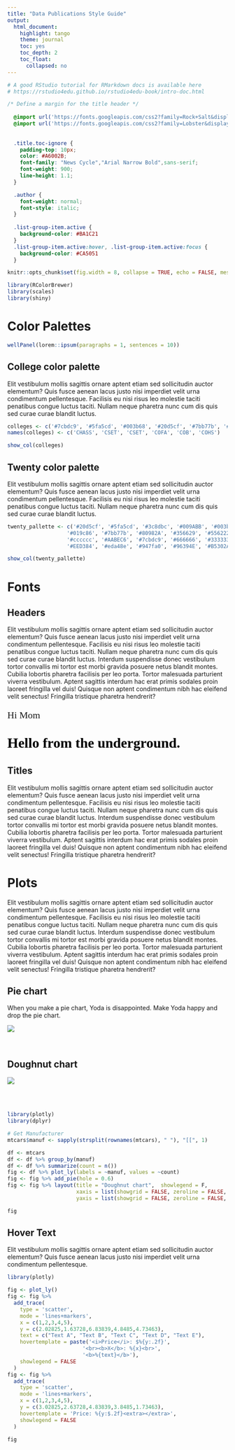 ```yaml
---
title: "Data Publications Style Guide"
output:
  html_document:
    highlight: tango
    theme: journal
    toc: yes
    toc_depth: 2
    toc_float:
      collapsed: no
---
```


```r
# A good RStudio tutorial for RMarkdown docs is available here
# https://rstudio4edu.github.io/rstudio4edu-book/intro-doc.html
```


```css
/* Define a margin for the title header */
  
  @import url('https://fonts.googleapis.com/css2?family=Rock+Salt&display=swap');
  @import url('https://fonts.googleapis.com/css2?family=Lobster&display=swap');
  
  
  .title.toc-ignore {
    padding-top: 10px;
    color: #A6002B;
    font-family: "News Cycle","Arial Narrow Bold",sans-serif;
    font-weight: 900;
    line-height: 1.1;
  }

  .author {
    font-weight: normal;
    font-style: italic;
  }
  
  .list-group-item.active {
    background-color: #BA1C21
  }
  .list-group-item.active:hover, .list-group-item.active:focus {
    background-color: #CA5051
  }

``` 

```r
knitr::opts_chunk$set(fig.width = 8, collapse = TRUE, echo = FALSE, message = FALSE, warning = FALSE)
```

```r
library(RColorBrewer)
library(scales)
library(shiny)
```


# Color Palettes
```r
wellPanel(lorem::ipsum(paragraphs = 1, sentences = 10))
```


## College color palette

Elit vestibulum mollis sagittis ornare aptent etiam sed sollicitudin auctor elementum? Quis fusce aenean lacus justo nisi imperdiet velit urna condimentum pellentesque. Facilisis eu nisi risus leo molestie taciti penatibus congue luctus taciti. Nullam neque pharetra nunc cum dis quis sed curae curae blandit luctus.

```r
colleges <- c('#7cbdc9', '#5fa5cd', '#003b68', '#20d5cf', '#7bb77b', '#356629')
names(colleges) <- c('CHASS', 'CSET', 'CSET', 'COFA', 'COB', 'COHS')

show_col(colleges)
```


## Twenty color palette

Elit vestibulum mollis sagittis ornare aptent etiam sed sollicitudin auctor elementum? Quis fusce aenean lacus justo nisi imperdiet velit urna condimentum pellentesque. Facilisis eu nisi risus leo molestie taciti penatibus congue luctus taciti. Nullam neque pharetra nunc cum dis quis sed curae curae blandit luctus.

```r
twenty_pallette <- c('#20d5cf', '#5fa5cd', '#3c8dbc', '#009ABB', '#003b68',
                   '#019c86', '#7bb77b', '#80982A', '#356629', '#556222',
                   '#cccccc', '#AABEC6', '#7cbdc9', '#666666', '#333333',
                   '#EED384', '#eda48e', '#947fa0', '#96394E', '#B5302A')

show_col(twenty_pallette)
```


# Fonts

## Headers

Elit vestibulum mollis sagittis ornare aptent etiam sed sollicitudin auctor elementum? Quis fusce aenean lacus justo nisi imperdiet velit urna condimentum pellentesque. Facilisis eu nisi risus leo molestie taciti penatibus congue luctus taciti. Nullam neque pharetra nunc cum dis quis sed curae curae blandit luctus. Interdum suspendisse donec vestibulum tortor convallis mi tortor est morbi gravida posuere netus blandit montes. Cubilia lobortis pharetra facilisis per leo porta. Tortor malesuada parturient viverra vestibulum. Aptent sagittis interdum hac erat primis sodales proin laoreet fringilla vel duis! Quisque non aptent condimentum nibh hac eleifend velit senectus! Fringilla tristique pharetra hendrerit?

<p style = 'font-family: "Lobster"; font-size: 22px;'>Hi Mom</p>
<p style = 'font-family: "Rock Salt"; 
            font-size: 32px;
            font-weight:900;
            color: #000000;'>Hello from the underground.</p>


## Titles

Elit vestibulum mollis sagittis ornare aptent etiam sed sollicitudin auctor elementum? Quis fusce aenean lacus justo nisi imperdiet velit urna condimentum pellentesque. Facilisis eu nisi risus leo molestie taciti penatibus congue luctus taciti. Nullam neque pharetra nunc cum dis quis sed curae curae blandit luctus. Interdum suspendisse donec vestibulum tortor convallis mi tortor est morbi gravida posuere netus blandit montes. Cubilia lobortis pharetra facilisis per leo porta. Tortor malesuada parturient viverra vestibulum. Aptent sagittis interdum hac erat primis sodales proin laoreet fringilla vel duis! Quisque non aptent condimentum nibh hac eleifend velit senectus! Fringilla tristique pharetra hendrerit?

# Plots

Elit vestibulum mollis sagittis ornare aptent etiam sed sollicitudin auctor elementum? Quis fusce aenean lacus justo nisi imperdiet velit urna condimentum pellentesque. Facilisis eu nisi risus leo molestie taciti penatibus congue luctus taciti. Nullam neque pharetra nunc cum dis quis sed curae curae blandit luctus. Interdum suspendisse donec vestibulum tortor convallis mi tortor est morbi gravida posuere netus blandit montes. Cubilia lobortis pharetra facilisis per leo porta. Tortor malesuada parturient viverra vestibulum. Aptent sagittis interdum hac erat primis sodales proin laoreet fringilla vel duis! Quisque non aptent condimentum nibh hac eleifend velit senectus! Fringilla tristique pharetra hendrerit?

## Pie chart

When you make a pie chart, Yoda is disappointed. Make Yoda happy and drop the pie chart.

![](https://media.giphy.com/media/33iqmp5ATXT5m/giphy.gif)

<br>

## Doughnut chart


![](https://media.giphy.com/media/l2YWxte7sJB2XuE8M/giphy.gif)

<br>
<br>

```r
library(plotly)
library(dplyr)

# Get Manufacturer
mtcars$manuf <- sapply(strsplit(rownames(mtcars), " "), "[[", 1)

df <- mtcars
df <- df %>% group_by(manuf)
df <- df %>% summarize(count = n())
fig <- df %>% plot_ly(labels = ~manuf, values = ~count)
fig <- fig %>% add_pie(hole = 0.6)
fig <- fig %>% layout(title = "Doughnut chart",  showlegend = F,
                      xaxis = list(showgrid = FALSE, zeroline = FALSE, showticklabels = FALSE),
                      yaxis = list(showgrid = FALSE, zeroline = FALSE, showticklabels = FALSE))

fig
```


## Hover Text

Elit vestibulum mollis sagittis ornare aptent etiam sed sollicitudin auctor elementum? Quis fusce aenean lacus justo nisi imperdiet velit urna condimentum pellentesque.

```r
library(plotly)

fig <- plot_ly() 
fig <- fig %>%
  add_trace(
    type = 'scatter',
    mode = 'lines+markers',
    x = c(1,2,3,4,5),
    y = c(2.02825,1.63728,6.83839,4.8485,4.73463),
    text = c("Text A", "Text B", "Text C", "Text D", "Text E"),
    hovertemplate = paste('<i>Price</i>: $%{y:.2f}',
                        '<br><b>X</b>: %{x}<br>',
                        '<b>%{text}</b>'),
    showlegend = FALSE
  ) 
fig <- fig %>%
  add_trace(
    type = 'scatter',
    mode = 'lines+markers',
    x = c(1,2,3,4,5),
    y = c(3.02825,2.63728,4.83839,3.8485,1.73463),
    hovertemplate = 'Price: %{y:$.2f}<extra></extra>',
    showlegend = FALSE
  )

fig
```

